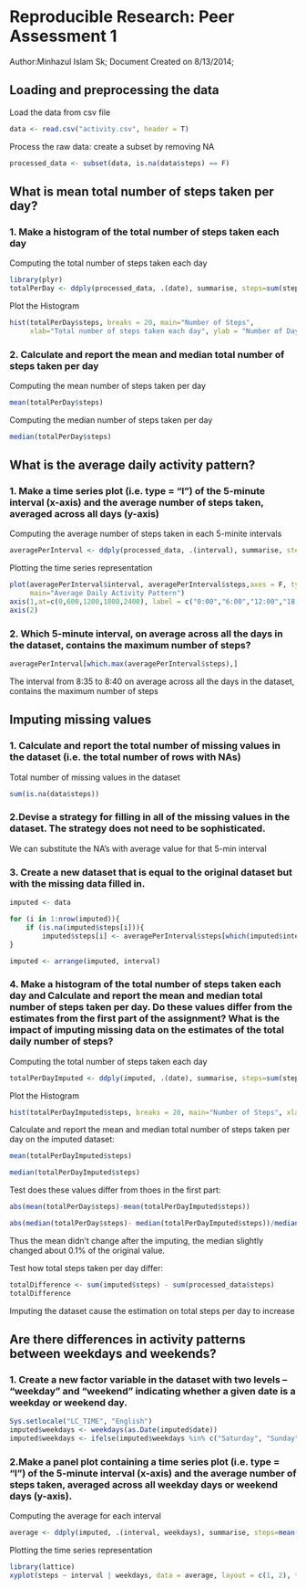 # Reproducible Research: Peer Assessment 1
Author:Minhazul Islam Sk;
Document Created on 8/13/2014;

## Loading and preprocessing the data

Load the data from csv file

```r
data <- read.csv("activity.csv", header = T)
```

Process the raw data: create a subset by removing NA 
```r
processed_data <- subset(data, is.na(data$steps) == F)
```

## What is mean total number of steps taken per day?

### 1. Make a histogram of the total number of steps taken each day

Computing the total number of steps taken each day

```r
library(plyr)
totalPerDay <- ddply(processed_data, .(date), summarise, steps=sum(steps))
```

Plot the Histogram

```r
hist(totalPerDay$steps, breaks = 20, main="Number of Steps", 
     xlab="Total number of steps taken each day", ylab = "Number of Days", col="blue")
```
### 2. Calculate and report the mean and median total number of steps taken per day

Computing the mean number of steps taken per day
```r
mean(totalPerDay$steps)
```

Computing the median number of steps taken per day
```r
median(totalPerDay$steps)
```

## What is the average daily activity pattern?

### 1. Make a time series plot (i.e. type = "l") of the 5-minute interval (x-axis) and the average number of steps taken, averaged across all days (y-axis)

Computing the average number of steps taken in each 5-minite intervals
```r
averagePerInterval <- ddply(processed_data, .(interval), summarise, steps=mean(steps))
```

Plotting the time series representation 

```r
plot(averagePerInterval$interval, averagePerInterval$steps,axes = F, type="l", col="blue", xlab="Time", ylab="Average Number of Steps",
     main="Average Daily Activity Pattern")
axis(1,at=c(0,600,1200,1800,2400), label = c("0:00","6:00","12:00","18:00","24:00"))
axis(2)
```
### 2. Which 5-minute interval, on average across all the days in the dataset, contains the maximum number of steps?

```r
averagePerInterval[which.max(averagePerInterval$steps),]
```

The interval from 8:35 to 8:40 on average across all the days in the dataset, contains the maximum number of steps

## Imputing missing values

### 1. Calculate and report the total number of missing values in the dataset (i.e. the total number of rows with NAs)
Total number of missing values in the dataset
```r
sum(is.na(data$steps))
```

### 2.Devise a strategy for filling in all of the missing values in the dataset. The strategy does not need to be sophisticated. 

We can substitute the NA's with average value for that 5-min interval

### 3. Create a new dataset that is equal to the original dataset but with the missing data filled in.

```r
imputed <- data

for (i in 1:nrow(imputed)){
    if (is.na(imputed$steps[i])){
        imputed$steps[i] <- averagePerInterval$steps[which(imputed$interval[i] == averagePerInterval$interval)]}
}

imputed <- arrange(imputed, interval)
```

### 4. Make a histogram of the total number of steps taken each day and Calculate and report the mean and median total number of steps taken per day. Do these values differ from the estimates from the first part of the assignment? What is the impact of imputing missing data on the estimates of the total daily number of steps?

Computing the total number of steps taken each day
```r
totalPerDayImputed <- ddply(imputed, .(date), summarise, steps=sum(steps))
```

Plot the Histogram
```r
hist(totalPerDayImputed$steps, breaks = 20, main="Number of Steps", xlab="Total number of steps taken each day", ylab = "Number of Days", col="blue")
```

Calculate and report the mean and median total number of steps taken per day on the imputed dataset:
```r
mean(totalPerDayImputed$steps)
```

```r

median(totalPerDayImputed$steps)
```

Test does these values differ from thoes in the first part:
```r
abs(mean(totalPerDay$steps)-mean(totalPerDayImputed$steps))

abs(median(totalPerDay$steps)- median(totalPerDayImputed$steps))/median(totalPerDay$steps)
```

Thus the mean didn't change after the imputing, the median slightly changed about 0.1% of the original value.

Test how total steps taken per day differ:

```r
totalDifference <- sum(imputed$steps) - sum(processed_data$steps)
totalDifference
```

Imputing the dataset cause the estimation on total steps per day to increase


## Are there differences in activity patterns between weekdays and weekends?

### 1. Create a new factor variable in the dataset with two levels -- "weekday" and "weekend" indicating whether a given date is a weekday or weekend day.

```r
Sys.setlocale("LC_TIME", "English") 
imputed$weekdays <- weekdays(as.Date(imputed$date))
imputed$weekdays <- ifelse(imputed$weekdays %in% c("Saturday", "Sunday"),"weekend", "weekday")
```

### 2.Make a panel plot containing a time series plot (i.e. type = "l") of the 5-minute interval (x-axis) and the average number of steps taken, averaged across all weekday days or weekend days (y-axis). 

Computing the average for each interval
```r
average <- ddply(imputed, .(interval, weekdays), summarise, steps=mean(steps))
```

Plotting the time series representation 

```r
library(lattice)
xyplot(steps ~ interval | weekdays, data = average, layout = c(1, 2), type="l", xlab = "Interval", ylab = "Number of steps")
```
